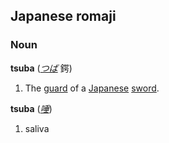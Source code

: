 ==Japanese romaji==
===Noun===
'''tsuba''' (''[[つば]]'' 鍔)

#The [[guard]] of a [[Japanese]] [[sword]].

'''tsuba''' (''[[唾]]'')
# saliva